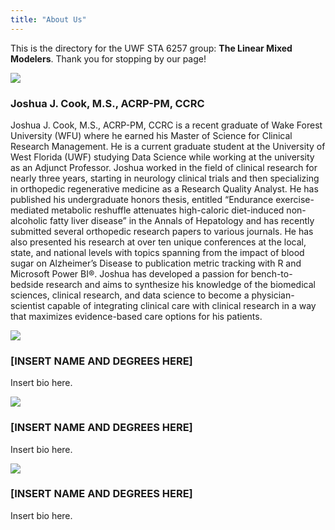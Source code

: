 ```yaml
---
title: "About Us"
---
```


This is the directory for the UWF STA 6257 group: **The Linear Mixed Modelers**. Thank you for stopping by our page!

::: {layout-ncol="2"}
![](images/josh.JPG){.lightbox}

### Joshua J. Cook, M.S., ACRP-PM, CCRC

Joshua J. Cook, M.S., ACRP-PM, CCRC is a recent graduate of Wake Forest University (WFU) where he earned his Master of Science for Clinical Research Management. He is a current graduate student at the University of West Florida (UWF) studying Data Science while working at the university as an Adjunct Professor. Joshua worked in the field of clinical research for nearly three years, starting in neurology clinical trials and then specializing in orthopedic regenerative medicine as a Research Quality Analyst. He has published his undergraduate honors thesis, entitled “Endurance exercise-mediated metabolic reshuffle attenuates high-caloric diet-induced non-alcoholic fatty liver disease” in the Annals of Hepatology and has recently submitted several orthopedic research papers to various journals. He has also presented his research at over ten unique conferences at the local, state, and national levels with topics spanning from the impact of blood sugar on Alzheimer’s Disease to publication metric tracking with R and Microsoft Power BI®. Joshua has developed a passion for bench-to-bedside research and aims to synthesize his knowledge of the biomedical sciences, clinical research, and data science to become a physician-scientist capable of integrating clinical care with clinical research in a way that maximizes evidence-based care options for his patients.
:::

::: {layout-ncol="2"}
![](images/image.png){.lightbox}

### [INSERT NAME AND DEGREES HERE]

Insert bio here.
:::

::: {layout-ncol="2"}
![](images/image.png){.lightbox}

### [INSERT NAME AND DEGREES HERE]

Insert bio here.
:::

::: {layout-ncol="2"}
![](images/image.png){.lightbox}

### [INSERT NAME AND DEGREES HERE]

Insert bio here.
:::
